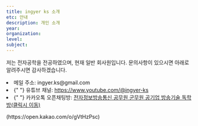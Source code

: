```yaml
---
title: ingyer ks 소개
etc: 안내
description: 개인 소개
year:
organization:
level:
subject:
---
```


저는 전자공학을 전공하였으며, 현재 일반 회사원입니다. 문의사항이 있으시면 아래로 알려주시면 감사하겠습니다.

<li> 메일 주소: ingyer.ks@gmail.com </li>
<li>
  {" "}
  유튜브 채널: <a href="https://www.youtube.com/@ingyer-ks">
    https://www.youtube.com/@ingyer-ks
  </a>
</li>
<li>
  {" "}
  카카오톡 오픈채팅방: <a href="https://open.kakao.com/o/gVtHzPsc">
    전자정보방송통신 공무원 군무원 공기업 방송기술 독학방(클릭시 이동)
  </a>
  <p>(https://open.kakao.com/o/gVtHzPsc)</p>
</li>
